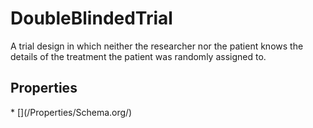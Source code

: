   
# DoubleBlindedTrial

A trial design in which neither the researcher nor the patient knows the details of the treatment the patient was randomly assigned to.

## Properties

<Grid>
* [](/Properties/Schema.org/)
</Grid>

